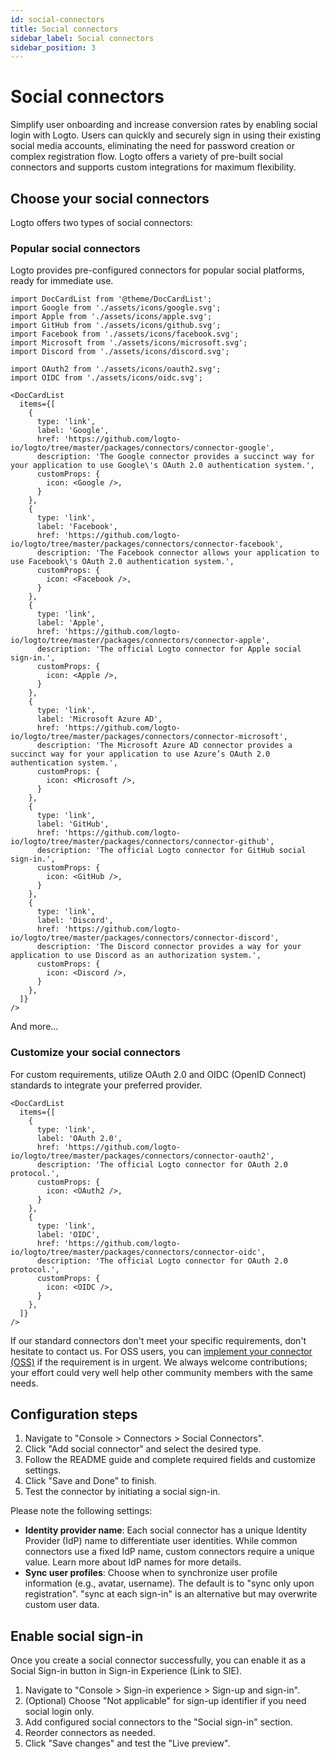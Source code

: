 ```yaml
---
id: social-connectors
title: Social connectors
sidebar_label: Social connectors
sidebar_position: 3
---
```


# Social connectors

Simplify user onboarding and increase conversion rates by enabling social login with Logto. Users can quickly and securely sign in using their existing social media accounts, eliminating the need for password creation or complex registration flow. Logto offers a variety of pre-built social connectors and supports custom integrations for maximum flexibility.

## Choose your social connectors

Logto offers two types of social connectors:

### Popular social connectors

Logto provides pre-configured connectors for popular social platforms, ready for immediate use.

```mdx-code-block
import DocCardList from '@theme/DocCardList';
import Google from './assets/icons/google.svg';
import Apple from './assets/icons/apple.svg';
import GitHub from './assets/icons/github.svg';
import Facebook from './assets/icons/facebook.svg';
import Microsoft from './assets/icons/microsoft.svg';
import Discord from './assets/icons/discord.svg';

import OAuth2 from './assets/icons/oauth2.svg';
import OIDC from './assets/icons/oidc.svg';

<DocCardList
  items={[
    {
      type: 'link',
      label: 'Google',
      href: 'https://github.com/logto-io/logto/tree/master/packages/connectors/connector-google',
      description: 'The Google connector provides a succinct way for your application to use Google\'s OAuth 2.0 authentication system.',
      customProps: {
        icon: <Google />,
      }
    },
    {
      type: 'link',
      label: 'Facebook',
      href: 'https://github.com/logto-io/logto/tree/master/packages/connectors/connector-facebook',
      description: 'The Facebook connector allows your application to use Facebook\'s OAuth 2.0 authentication system.',
      customProps: {
        icon: <Facebook />,
      }
    },
    {
      type: 'link',
      label: 'Apple',
      href: 'https://github.com/logto-io/logto/tree/master/packages/connectors/connector-apple',
      description: 'The official Logto connector for Apple social sign-in.',
      customProps: {
        icon: <Apple />,
      }
    },
    {
      type: 'link',
      label: 'Microsoft Azure AD',
      href: 'https://github.com/logto-io/logto/tree/master/packages/connectors/connector-microsoft',
      description: 'The Microsoft Azure AD connector provides a succinct way for your application to use Azure’s OAuth 2.0 authentication system.',
      customProps: {
        icon: <Microsoft />,
      }
    },
    {
      type: 'link',
      label: 'GitHub',
      href: 'https://github.com/logto-io/logto/tree/master/packages/connectors/connector-github',
      description: 'The official Logto connector for GitHub social sign-in.',
      customProps: {
        icon: <GitHub />,
      }
    },
    {
      type: 'link',
      label: 'Discord',
      href: 'https://github.com/logto-io/logto/tree/master/packages/connectors/connector-discord',
      description: 'The Discord connector provides a way for your application to use Discord as an authorization system.',
      customProps: {
        icon: <Discord />,
      }
    },
  ]}
/>
```

And more...

### Customize your social connectors

For custom requirements, utilize OAuth 2.0 and OIDC (OpenID Connect) standards to integrate your preferred provider.

```mdx-code-block
<DocCardList
  items={[
    {
      type: 'link',
      label: 'OAuth 2.0',
      href: 'https://github.com/logto-io/logto/tree/master/packages/connectors/connector-oauth2',
      description: 'The official Logto connector for OAuth 2.0 protocol.',
      customProps: {
        icon: <OAuth2 />,
      }
    },
    {
      type: 'link',
      label: 'OIDC',
      href: 'https://github.com/logto-io/logto/tree/master/packages/connectors/connector-oidc',
      description: 'The official Logto connector for OAuth 2.0 protocol.',
      customProps: {
        icon: <OIDC />,
      }
    },
  ]}
/>
```

If our standard connectors don't meet your specific requirements, don't hesitate to contact us. For OSS users, you can [implement your connector (OSS)](https://docs.logto.io/docs/recipes/configure-connectors/create-your-connector/) if the requirement is in urgent. We always welcome contributions; your effort could very well help other community members with the same needs.

## Configuration steps

1. Navigate to "Console > Connectors > Social Connectors".
2. Click "Add social connector" and select the desired type.
3. Follow the README guide and complete required fields and customize settings.
4. Click "Save and Done" to finish.
5. Test the connector by initiating a social sign-in.

Please note the following settings:

- **Identity provider name**: Each social connector has a unique Identity Provider (IdP) name to differentiate user identities. While common connectors use a fixed IdP name, custom connectors require a unique value. Learn more about IdP names for more details.
- **Sync user profiles**: Choose when to synchronize user profile information (e.g., avatar, username). The default is to "sync only upon registration". "sync at each sign-in" is an alternative but may overwrite custom user data.

## Enable social sign-in

Once you create a social connector successfully, you can enable it as a Social Sign-in button in Sign-in Experience (Link to SIE).

1. Navigate to "Console > Sign-in experience > Sign-up and sign-in".
2. (Optional) Choose "Not applicable" for sign-up identifier if you need social login only.
3. Add configured social connectors to the "Social sign-in" section.
4. Reorder connectors as needed.
5. Click "Save changes" and test the "Live preview".
